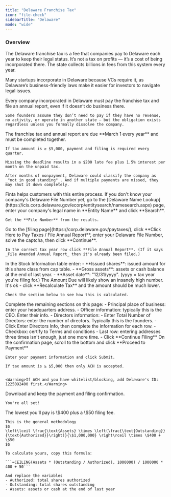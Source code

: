 ```yaml
---
title: "Delaware Franchise Tax"
icon: "file-check"
sidebarTitle: "Delaware"
mode: "wide"
---
```


### Overview
The Delaware franchise tax is a fee that companies pay to Delaware each year to keep their legal status. It’s not a tax on profits — it’s a cost of being incorporated there. The state collects billions in fees from this system every year.

Many startups incorporate in Delaware because VCs require it, as Delaware’s business-friendly laws make it easier for investors to navigate legal issues. 

<AccordionGroup>
  <Accordion title="Who needs to pay and file?">
    Every company incorporated in Delaware must pay the franchise tax and file an annual report, even if it doesn’t do business there.
    
    Some founders assume they don’t need to pay if they have no revenue, no activity, or operate in another state — but the obligation exists regardless unless you formally dissolve the company.
  </Accordion>

  <Accordion title="Deadline and late penalties">
    The franchise tax and annual report are due **March 1 every year** and must be completed together.

    If tax amount is ≥ $5,000, payment and filing is required every quarter.
    
    Missing the deadline results in a $200 late fee plus 1.5% interest per month on the unpaid tax.
    
    After months of nonpayment, Delaware could classify the company as _"not in good standing"_. And if multiple payments are missed, they may shut it down completely.
  </Accordion>

  <Accordion title="How to pay and file">
    <Check>Finta helps customers with this entire process.</Check>
    
  <Steps>
  <Step title="Get Delaware File Number">
    If you don't know your company's Delaware File Number yet, go to the [Delaware Name Lookup](https://icis.corp.delaware.gov/ecorp/entitysearch/namesearch.aspx) page, enter your company's legal name in **Entity Name** and click **Search**.

    Get the **File Number** from the results.
  </Step>
  <Step title="Go to input page">
    Go to the [filing page](https://corp.delaware.gov/paytaxes/), click **Click Here to Pay Taxes / File Annual Report**, enter your Delaware File Number, solve the captcha, then click **Continue**.

    In the correct tax year row click **File Annual Report**. (If it says _File Amended Annual Report_ then it's already been filed.)
  </Step>
  <Step title="Enter cap table info">
    In the Stock Information table enter:
    - **Issued shares**: issued amount for this share class from cap table.
    - **Gross assets**: assets or cash balance at the end of last year.
    - **Asset date**: "12/31/yyyy". (yyyy = tax year you're filing for.)
  </Step>
  <Step title="Recalculate tax amount">
    The Amount Due will likely show an insanely high number. It's ok - click **Recalculate Tax** and the amount should be much lower. 
    
    Check the section below to see how this is calculated.
  </Step>  
  <Step title="Enter Directors info">
    Complete the remaining sections on this page:
    - Principal place of business: enter your headquarters address.
    - Officer information: typically this is the CEO. Enter their info.
    - Directors information:
      - Enter Total Number of Directors: enter the number of directors. Typically this is the founders.
      - Click Enter Directors Info, then complete the information for each row.
    - Checkbox: certify to Terms and conditions
    - Last row: entering addresses three times isn't enough, just one more time.
    - Click **Continue Filing**
  </Step>
  <Step title="Proceed to payment">
    On the confirmation page, scroll to the bottom and click **Proceed to Payment**
    
    Enter your payment information and click Submit.

    If tax amount is ≥ $5,000 then only ACH is accepted. 
    

    <Warning>If ACH and you have whitelist/blocking, add Delaware's ID: 1225092400 first.</Warning>

    
  </Step>
  <Step title="Keep confirmation records">
    Download and keep the payment and filing confirmation.
    
    You're all set!
  </Step>  
  </Steps>


  </Accordion>

  <Accordion title="How the tax is calculated">
    The lowest you'll pay is \$400 plus a \$50 filing fee.

    This is the general methodology
    $$
    \left\lceil \frac{\text{Assets} \times \left(\frac{\text{Outstanding}}{\text{Authorized}}\right)}{\$1,000,000} \right\rceil \times \$400 + \$50
    $$

    To calculate yours, copy this formula:
    
    ```=CEILING(Assets * (Outstanding / Authorized), 1000000) / 1000000 * 400 + 50```

    And replace the variables
    - Authorized: total shares authorized
    - Outstanding: total shares outstanding
    - Assets: assets or cash at the end of last year

  </Accordion>
  
</AccordionGroup>